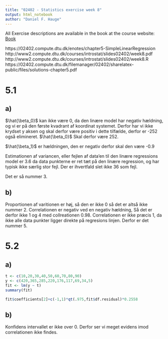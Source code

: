 ```yaml
---
title: "02402 - Statistics exercise week 8"
output: html_notebook
author: "Daniel F. Hauge"
---
```


All Exercise descriptions are available in the book at the course website: [Book](https://02402.compute.dtu.dk/enotes/book-IntroStatistics)

https://02402.compute.dtu.dk/enotes/chapter5-SimpleLinearRegression
http://www2.compute.dtu.dk/courses/introstat/slides02402/week8.pdf
http://www2.compute.dtu.dk/courses/introstat/slides02402/week8.R
https://02402.compute.dtu.dk/filemanager/02402/sharelatex-public/files/solutions-chapter5.pdf


# 5.1

## a)
$\hat{\beta_0}$ kan ikke være 0, da den linære model har negativ hældning, og vi er på den første kvadrant af koordinat systemet. Derfor har vi ikke krydset y aksen og skal derfor være positiv i dette tilfælde, derfor er -252 også elimineret. $\hat{\beta_0}$ Skal derfor være 252.

$\hat{\beta_1}$ er hældningen, den er negativ derfor skal den være -0.9

Estimationen af variancen, eller fejlen af data'en til den linære regressions model er 3.6 da data punkterne er ret tæt på den linære regression, og har typisk ikke særlig stor fejl. Der er ihvertfald slet ikke 36 som fejl.

Det er så nummer 3.

## b)
Proportionen af varitionen er høj, så den er ikke 0 så det er altså ikke nummer 2. Correlationen er negativ ved en negativ hældning, Så det er derfor ikke 1 og 4 med collreationen 0.98. Correlationen er ikke præcis 1, da ikke alle data punkter ligger direkte på regresions linjen. Derfor er det nummer 5.


# 5.2

## a)
```r
t <- c(10,20,30,40,50,60,70,80,90)
y <- c(420,365,285,220,176,117,69,34,5)
fit <- lm(y ~ t)
summary(fit)

```


```r
fit$coefficients[2]+c(-1,1)*qt(.975,fit$df.residual)*0.2558
```
## b)
Konfidens intervallet er ikke over 0. Derfor ser vi meget evidens imod correlationen ikke findes.

